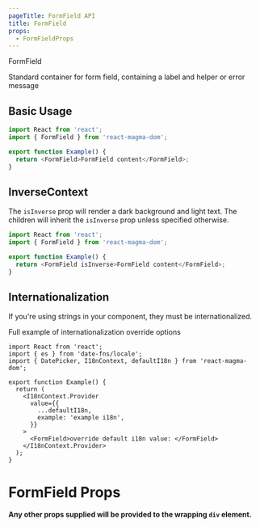 ```yaml
---
pageTitle: FormField API
title: FormField
props:
  - FormFieldProps
---
```


<DocsHeading type="api">FormField</DocsHeading>

Standard container for form field, containing a label and helper or error message

## Basic Usage

```typescript
import React from 'react';
import { FormField } from 'react-magma-dom';

export function Example() {
  return <FormField>FormField content</FormField>;
}
```

## InverseContext

The `isInverse` prop will render a dark background and light text. The children will
inherit the `isInverse` prop unless specified otherwise.

```typescript
import React from 'react';
import { FormField } from 'react-magma-dom';

export function Example() {
  return <FormField isInverse>FormField content</FormField>;
}
```

## Internationalization

If you're using strings in your component, they must be internationalized.

Full example of <Link to="/api/internationalization">internationalization override options</Link>

```tsx
import React from 'react';
import { es } from 'date-fns/locale';
import { DatePicker, I18nContext, defaultI18n } from 'react-magma-dom';

export function Example() {
  return (
    <I18nContext.Provider
      value={{
        ...defaultI18n,
        example: 'example i18n',
      }}
    >
      <FormField>override default i18n value: </FormField>
    </I18nContext.Provider>
  );
}
```

# FormField Props

**Any other props supplied will be provided to the wrapping `div` element.**

<FormFieldProps />
